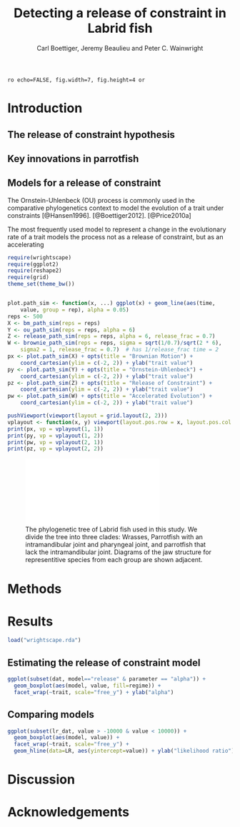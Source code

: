 % Detecting a release of constraint in Labrid fish
% Carl Boettiger, Jeremy Beaulieu and Peter C. Wainwright

`ro echo=FALSE, fig.width=7, fig.height=4 or`

# Introduction

## The release of constraint hypothesis

## Key innovations in parrotfish

## Models for a release of constraint 

The Ornstein-Uhlenbeck (OU) process is commonly used in the comparative phylogenetics 
context to model the evolution of a trait under constraints [@Hansen1996]. 
[@Boettiger2012].
[@Price2010a]

The most frequently used model to represent a change in the evolutionary rate
of a trait models the process not as a release of constraint, but as an accelerating



``` r
require(wrightscape)
require(ggplot2)
require(reshape2)
require(grid)
theme_set(theme_bw())


plot.path_sim <- function(x, ...) ggplot(x) + geom_line(aes(time, 
    value, group = rep), alpha = 0.05)
reps <- 500
X <- bm_path_sim(reps = reps)
Y <- ou_path_sim(reps = reps, alpha = 6)
Z <- release_path_sim(reps = reps, alpha = 6, release_frac = 0.7)
W <- brownie_path_sim(reps = reps, sigma = sqrt(1/0.7)/sqrt(2 * 6), 
    sigma2 = 1, release_frac = 0.7)  # has 1/release_frac time = 2
px <- plot.path_sim(X) + opts(title = "Brownian Motion") +
    coord_cartesian(ylim = c(-2, 2)) + ylab("trait value")
py <- plot.path_sim(Y) + opts(title = "Ornstein-Uhlenbeck") + 
    coord_cartesian(ylim = c(-2, 2)) + ylab("trait value")
pz <- plot.path_sim(Z) + opts(title = "Release of Constraint") + 
    coord_cartesian(ylim = c(-2, 2)) + ylab("trait value")
pw <- plot.path_sim(W) + opts(title = "Accelerated Evolution") + 
    coord_cartesian(ylim = c(-2, 2)) + ylab("trait value")
````

``` r
pushViewport(viewport(layout = grid.layout(2, 2)))
vplayout <- function(x, y) viewport(layout.pos.row = x, layout.pos.col = y)
print(px, vp = vplayout(1, 1))
print(py, vp = vplayout(1, 2))
print(pw, vp = vplayout(2, 1))
print(pz, vp = vplayout(2, 2))
```` 



![The phylogenetic tree of Labrid fish used in this study.  We divide the tree into three clades: Wrasses, Parrotfish with an intramandibular joint and pharyngeal joint, and parrotfish that lack the intramandibular joint. Diagrams of the jaw structure for representitive species from each group are shown adjacent.](figure/labrid_phylo.pdf)

# Methods


# Results

``` r
load("wrightscape.rda")
````


## Estimating the release of constraint model

``` r
ggplot(subset(dat, model=="release" & parameter == "alpha")) + 
  geom_boxplot(aes(model, value, fill=regime)) +
  facet_wrap(~trait, scale="free_y") + ylab("alpha")
````

## Comparing models

``` r
ggplot(subset(lr_dat, value > -10000 & value < 10000)) +
  geom_boxplot(aes(model, value)) + 
  facet_wrap(~trait, scale="free_y") + 
  geom_hline(data=LR, aes(yintercept=value)) + ylab("likelihood ratio")
````

# Discussion


# Acknowledgements



